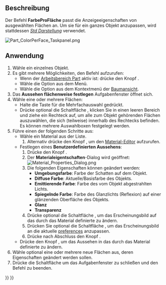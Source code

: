 <languages/>

{{Docnav/de
|[[Std_RandomColor/de|ZufälligeFarbe]]
|[[Std_ToggleTransparency/de|TransparenzmodusUmschalten]]
|[[Std_View_Menu/de|Std Menü Ansicht]]
|IconL=Std_RandomColor.svg
|IconR=Std_ToggleTransparency.svg
|IconC=Freecad.svg
}}

{{GuiCommand/de
|Name=Part ColorPerFace
|Name/de=Part FarbeProFläche
|MenuLocation=Ansicht → Farbe pro Fläche
|Workbenches=[[Part_Workbench/de|Part]], [[PartDesign_Workbench/de|PartDesign]]
|SeeAlso=[[Std_SetAppearance/de|Std Darstellung]]
}}

<span id="Description"></span>
==Beschreibung==

Der Befehl '''FarbeProFläche''' passt die Anzeigeeigenschaften von ausgewählten Flächen an. Um sie für ein ganzes Objekt anzupassen, wird stattdessen ''[[Std_SetAppearance/de|Std Darstellung]]'' verwendet.

[[Image:Part_ColorPerFace_Taskpanel.png]]
{{Caption|Das Aufgabenfeld Erscheinungsbild pro Fläche festlegen}}

<span id="Usage"></span>
==Anwendung==

# Wähle ein einzelnes Objekt.
# Es gibt mehrere Möglichkeiten, den Befehl aufzurufen:
#* Wenn der [[Part_Workbench/de|Arbeitsbereich Part]] aktiv ist: drücke den Knopf {{Button|[[Image:Part_ColorPerFace.svg|16px]] [[Part_ColorPerFace/de|Farbe pro Fläche]]}}.
#* Wähle die Option {{MenuCommand|Ansicht → [[Image:Part_ColorPerFace.svg|16px]] Farbe pro Fläche}} aus dem Menü.
#* Wähle die Option {{MenuCommand|[[Image:Part_ColorPerFace.svg|16px]] Aussehen flächenweise festlegen...}} aus dem Kontextmenü der [[Tree_view/de|Baumansicht]].
# Das '''Aussehen flächenweise festlegen''' Aufgabenfenster öffnet sich.
# Wähle eine oder mehrere Flächen:
#* Halte die Taste {{KEY|Ctrl}} für die Mehrfachauswahl gedrückt.
#* Drücke optional die Schaltfläche {{Button|Rechteckauswahl}}, klicken Sie in einen leeren Bereich und ziehe ein Rechteck auf, um alle zum Objekt gehörenden Flächen auszuwählen, die sich (teilweise) innerhalb des Rechtecks befinden. Es können mehrere Auswahlboxen festgelegt werden.
# Führe einen der folgenden Schritte aus:
#* Wähle ein Material aus der Liste.
#*# Alternativ drücke den Knopf {{Button|Editor aufrufen}}, um den [[Material_Edit/de|Material-Editor]] aufzurufen.
#* Festlegen eines '''Benutzerdefinierten Aussehens''':
#*# Drücke den Knopf {{Button|...}}.
#*# Der '''Materialeigentschaften'''-Dialog wird geöffnet:<br>[[Image:Material_Properties_Dialog.png]]
#*# Die folgenden Eigenschaften können geändert werden:
#*#* '''Umgebungsfarbe''': Farbe der Schatten auf dem Objekt.
#*#* '''Diffuse Farbe''': Aktuelle/Basisfarbe des Objekts.
#*#* '''Emittierende Farbe''': Farbe des vom Objekt abgestrahlten Lichts.
#*#* '''Spiegelnde Farbe''': Farbe des Glanzlichts (Reflexion) auf einer glänzenden Oberfläche des Objekts.
#*#* '''Glanz'''
#*#* '''Transparenz'''
#*# Drücke optional die Schaltfläche {{Button|Zurücksetzen}}, um das Erscheinungsbild auf das durch das Material definierte zu ändern.
#*# Drücken Sie optional die Schaltfläche {{Button|Standard}}, um das Erscheinungsbild an die aktuelle [[PartDesign_Preferences/de#Shape_appearance|preferences]] anzupassen.
#*# Drücke nach Abschluss den Knopf {{Button|Schliessen}}.
#* Drücke den Knopf {{Button|Standardeinstellung setzen}}, um das Aussehen in das durch das Material definierte zu ändern.
# Wähle optional eine oder mehrere neue Flächen aus, deren Eigenschaften geändert werden sollen.
# Drücke die Schaltfläche {{Button|OK}} um das Aufgabenfenster zu schließen und den Befehl zu beenden.


{{Docnav/de
|[[Std_RandomColor/de|ZufälligeFarbe]]
|[[Std_ToggleTransparency/de|TransparenzmodusUmschalten]]
|[[Std_View_Menu/de|Std Menü Ansicht]]
|IconL=Std_RandomColor.svg
|IconR=Std_ToggleTransparency.svg
|IconC=Freecad.svg
}}

{{Std_Base_navi{{#translation:}}}}
{{Userdocnavi{{#translation:}}}}